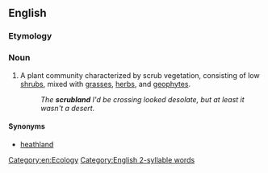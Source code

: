 ==English==

===Etymology===
{{compound|scrub|land|lang=en}}

===Noun===
{{en-noun|~}}
{{wikipedia}}

# A plant community characterized by scrub vegetation, consisting of low [[shrub]]s, mixed with [[grass]]es, [[herb]]s, and [[geophyte]]s.
#: ''The '''scrubland''' I'd be crossing looked desolate, but at least it wasn't a desert.''

====Synonyms====
* [[heathland]]

[[Category:en:Ecology]]
[[Category:English 2-syllable words]]